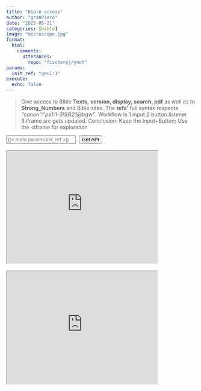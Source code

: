 ```yaml
---
title: "Bible access"
author: "granPiero"
date: "2025-05-21"
categories: [bible]
image: "microscope.jpg"
format: 
  html:
    comments:
      utterances: 
        repo: "fischerpj/ynot"
params:
  init_ref: "gen1:1"
execute:
  echo: false        
---
```


> Give access to Bible **Texts,** **version, display, search, pdf** as well as to **Strong_Numbers** and Bible sites. The **refs'** full syntax respects *"canon":"ps1:1-3!SG21\@bgw"*. Workflow is 1.input 2.button.listener 3.iframe.src gets updated. Conclusion: Keep the Input+Button; Use the \<iframe for exploration

```{=html}
<input type="text" id="inputField" placeholder="{{< meta params.init_ref >}}">  <button id="submitButton">Get API</button>
```

```{=html}
<br/><br/> <iframe id="frame0" src="https://jsfapi.netlify.app/.netlify/functions/bgw?param={{< meta params.init_ref >}}" title="jsfapi iframe" width="400" height="300"> </iframe>
<br/><br/> <iframe id="frame1" src="https://hall.pjafischer.workers.dev/passage/?param={{< meta params.init_ref >}}" title="hall iframe" width="400" height="300"> </iframe>
```

```{=html}
<script>
    // Function to be triggered when the button is clicked
    function handleClick() {
      const endpoint = "https://jsfapi.netlify.app/.netlify/functions/bgw";
      var inputValue = document.getElementById('inputField').value;
//      document.getElementById('displayText').innerText = endpoint +"?param=" + inputValue;
      document.getElementById('frame0').src = endpoint +"?param=" + inputValue;
    };

    // Add event listener to the button
    document.getElementById('submitButton').addEventListener('click', handleClick);
  </script>
```

```{=html}
<script>
async function fetchAndDisplay(param) {
  try {
    const response = await fetch(`https://hall.pjafischer.workers.dev/passage/?param=${encodeURIComponent(param)}`);
    const data = await response.json(); // Assuming the response is in JSON format

    if (data.htmlraw) {
      const div = document.createElement("div");
      div.innerHTML = data.htmlraw;
      document.body.appendChild(div);
    } else {
      console.error("rawhtml property not found in response");
    }
  } catch (error) {
    console.error("Error fetching data:", error);
  }
}

// Example usage:
fetchAndDisplay("ps42!kjv");
</script>
```
